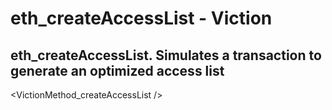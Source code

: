 # eth_createAccessList - Viction

## eth_createAccessList. Simulates a transaction to generate an optimized access list


<VictionMethod_createAccessList />
